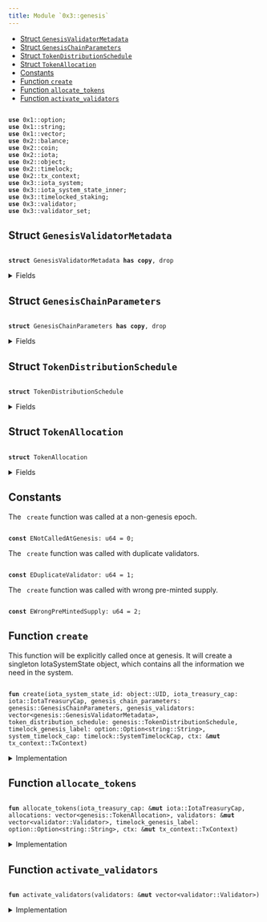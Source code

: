 ```yaml
---
title: Module `0x3::genesis`
---
```


<Link id="0x3_genesis"/>


-  [Struct `GenesisValidatorMetadata`](#0x3_genesis_GenesisValidatorMetadata)
-  [Struct `GenesisChainParameters`](#0x3_genesis_GenesisChainParameters)
-  [Struct `TokenDistributionSchedule`](#0x3_genesis_TokenDistributionSchedule)
-  [Struct `TokenAllocation`](#0x3_genesis_TokenAllocation)
-  [Constants](#@Constants_0)
-  [Function `create`](#0x3_genesis_create)
-  [Function `allocate_tokens`](#0x3_genesis_allocate_tokens)
-  [Function `activate_validators`](#0x3_genesis_activate_validators)


<pre><code>
<b>use</b> <Link to="../move-stdlib/option#0x1_option">0x1::option</Link>;
<b>use</b> <Link to="../move-stdlib/string#0x1_string">0x1::string</Link>;
<b>use</b> <Link to="../move-stdlib/vector#0x1_vector">0x1::vector</Link>;
<b>use</b> <Link to="../iota-framework/balance#0x2_balance">0x2::balance</Link>;
<b>use</b> <Link to="../iota-framework/coin#0x2_coin">0x2::coin</Link>;
<b>use</b> <Link to="../iota-framework/iota#0x2_iota">0x2::iota</Link>;
<b>use</b> <Link to="../iota-framework/object#0x2_object">0x2::object</Link>;
<b>use</b> <Link to="../iota-framework/timelock#0x2_timelock">0x2::timelock</Link>;
<b>use</b> <Link to="../iota-framework/tx_context#0x2_tx_context">0x2::tx_context</Link>;
<b>use</b> <Link to="iota_system#0x3_iota_system">0x3::iota_system</Link>;
<b>use</b> <Link to="iota_system_state_inner#0x3_iota_system_state_inner">0x3::iota_system_state_inner</Link>;
<b>use</b> <Link to="timelocked_staking#0x3_timelocked_staking">0x3::timelocked_staking</Link>;
<b>use</b> <Link to="validator#0x3_validator">0x3::validator</Link>;
<b>use</b> <Link to="validator_set#0x3_validator_set">0x3::validator_set</Link>;
</code></pre>



<Link id="0x3_genesis_GenesisValidatorMetadata"></Link>

## Struct `GenesisValidatorMetadata`



<pre><code>
<b>struct</b> <Link to="genesis#0x3_genesis_GenesisValidatorMetadata">GenesisValidatorMetadata</Link> <b>has</b> <b>copy</b>, drop
</code></pre>



<details>
<summary>Fields</summary>


<dl>
<dt>
<code>
name: <Link to="../move-stdlib/vector#0x1_vector">vector</Link>&lt;u8&gt;</code>
</dt>
<dd>

</dd>
<dt>
<code>
description: <Link to="../move-stdlib/vector#0x1_vector">vector</Link>&lt;u8&gt;</code>
</dt>
<dd>

</dd>
<dt>
<code>
image_url: <Link to="../move-stdlib/vector#0x1_vector">vector</Link>&lt;u8&gt;</code>
</dt>
<dd>

</dd>
<dt>
<code>
project_url: <Link to="../move-stdlib/vector#0x1_vector">vector</Link>&lt;u8&gt;</code>
</dt>
<dd>

</dd>
<dt>
<code>
iota_address: <b>address</b></code>
</dt>
<dd>

</dd>
<dt>
<code>
gas_price: u64</code>
</dt>
<dd>

</dd>
<dt>
<code>
commission_rate: u64</code>
</dt>
<dd>

</dd>
<dt>
<code>
protocol_public_key: <Link to="../move-stdlib/vector#0x1_vector">vector</Link>&lt;u8&gt;</code>
</dt>
<dd>

</dd>
<dt>
<code>
proof_of_possession: <Link to="../move-stdlib/vector#0x1_vector">vector</Link>&lt;u8&gt;</code>
</dt>
<dd>

</dd>
<dt>
<code>
network_public_key: <Link to="../move-stdlib/vector#0x1_vector">vector</Link>&lt;u8&gt;</code>
</dt>
<dd>

</dd>
<dt>
<code>
worker_public_key: <Link to="../move-stdlib/vector#0x1_vector">vector</Link>&lt;u8&gt;</code>
</dt>
<dd>

</dd>
<dt>
<code>
network_address: <Link to="../move-stdlib/vector#0x1_vector">vector</Link>&lt;u8&gt;</code>
</dt>
<dd>

</dd>
<dt>
<code>
p2p_address: <Link to="../move-stdlib/vector#0x1_vector">vector</Link>&lt;u8&gt;</code>
</dt>
<dd>

</dd>
<dt>
<code>
primary_address: <Link to="../move-stdlib/vector#0x1_vector">vector</Link>&lt;u8&gt;</code>
</dt>
<dd>

</dd>
<dt>
<code>
worker_address: <Link to="../move-stdlib/vector#0x1_vector">vector</Link>&lt;u8&gt;</code>
</dt>
<dd>

</dd>
</dl>


</details>

<Link id="0x3_genesis_GenesisChainParameters"></Link>

## Struct `GenesisChainParameters`



<pre><code>
<b>struct</b> <Link to="genesis#0x3_genesis_GenesisChainParameters">GenesisChainParameters</Link> <b>has</b> <b>copy</b>, drop
</code></pre>



<details>
<summary>Fields</summary>


<dl>
<dt>
<code>
protocol_version: u64</code>
</dt>
<dd>

</dd>
<dt>
<code>
chain_start_timestamp_ms: u64</code>
</dt>
<dd>

</dd>
<dt>
<code>
epoch_duration_ms: u64</code>
</dt>
<dd>

</dd>
<dt>
<code>
max_validator_count: u64</code>
</dt>
<dd>

</dd>
<dt>
<code>
min_validator_joining_stake: u64</code>
</dt>
<dd>

</dd>
<dt>
<code>
validator_low_stake_threshold: u64</code>
</dt>
<dd>

</dd>
<dt>
<code>
validator_very_low_stake_threshold: u64</code>
</dt>
<dd>

</dd>
<dt>
<code>
validator_low_stake_grace_period: u64</code>
</dt>
<dd>

</dd>
</dl>


</details>

<Link id="0x3_genesis_TokenDistributionSchedule"></Link>

## Struct `TokenDistributionSchedule`



<pre><code>
<b>struct</b> <Link to="genesis#0x3_genesis_TokenDistributionSchedule">TokenDistributionSchedule</Link>
</code></pre>



<details>
<summary>Fields</summary>


<dl>
<dt>
<code>
pre_minted_supply: u64</code>
</dt>
<dd>

</dd>
<dt>
<code>
allocations: <Link to="../move-stdlib/vector#0x1_vector">vector</Link>&lt;<Link to="genesis#0x3_genesis_TokenAllocation">genesis::TokenAllocation</Link>&gt;</code>
</dt>
<dd>

</dd>
</dl>


</details>

<Link id="0x3_genesis_TokenAllocation"></Link>

## Struct `TokenAllocation`



<pre><code>
<b>struct</b> <Link to="genesis#0x3_genesis_TokenAllocation">TokenAllocation</Link>
</code></pre>



<details>
<summary>Fields</summary>


<dl>
<dt>
<code>
recipient_address: <b>address</b></code>
</dt>
<dd>

</dd>
<dt>
<code>
amount_nanos: u64</code>
</dt>
<dd>

</dd>
<dt>
<code>
staked_with_validator: <Link to="../move-stdlib/option#0x1_option_Option">option::Option</Link>&lt;<b>address</b>&gt;</code>
</dt>
<dd>
 Indicates if this allocation should be staked at genesis and with which validator
</dd>
<dt>
<code>
staked_with_timelock_expiration: <Link to="../move-stdlib/option#0x1_option_Option">option::Option</Link>&lt;u64&gt;</code>
</dt>
<dd>
 Indicates if this allocation should be staked with timelock at genesis
 and contains its timelock_expiration
</dd>
</dl>


</details>

<Link id="@Constants_0"></Link>

## Constants


<Link id="0x3_genesis_ENotCalledAtGenesis"></Link>

The <code>
create</code> function was called at a non-genesis epoch.


<pre><code>
<b>const</b> <Link to="genesis#0x3_genesis_ENotCalledAtGenesis">ENotCalledAtGenesis</Link>: u64 = 0;
</code></pre>



<Link id="0x3_genesis_EDuplicateValidator"></Link>

The <code>
create</code> function was called with duplicate validators.


<pre><code>
<b>const</b> <Link to="genesis#0x3_genesis_EDuplicateValidator">EDuplicateValidator</Link>: u64 = 1;
</code></pre>



<Link id="0x3_genesis_EWrongPreMintedSupply"></Link>

The <code>
create</code> function was called with wrong pre-minted supply.


<pre><code>
<b>const</b> <Link to="genesis#0x3_genesis_EWrongPreMintedSupply">EWrongPreMintedSupply</Link>: u64 = 2;
</code></pre>



<Link id="0x3_genesis_create"></Link>

## Function `create`

This function will be explicitly called once at genesis.
It will create a singleton IotaSystemState object, which contains
all the information we need in the system.


<pre><code>
<b>fun</b> <Link to="genesis#0x3_genesis_create">create</Link>(iota_system_state_id: <Link to="../iota-framework/object#0x2_object_UID">object::UID</Link>, iota_treasury_cap: <Link to="../iota-framework/iota#0x2_iota_IotaTreasuryCap">iota::IotaTreasuryCap</Link>, genesis_chain_parameters: <Link to="genesis#0x3_genesis_GenesisChainParameters">genesis::GenesisChainParameters</Link>, genesis_validators: <Link to="../move-stdlib/vector#0x1_vector">vector</Link>&lt;<Link to="genesis#0x3_genesis_GenesisValidatorMetadata">genesis::GenesisValidatorMetadata</Link>&gt;, token_distribution_schedule: <Link to="genesis#0x3_genesis_TokenDistributionSchedule">genesis::TokenDistributionSchedule</Link>, timelock_genesis_label: <Link to="../move-stdlib/option#0x1_option_Option">option::Option</Link>&lt;<Link to="../move-stdlib/string#0x1_string_String">string::String</Link>&gt;, system_timelock_cap: <Link to="../iota-framework/timelock#0x2_timelock_SystemTimelockCap">timelock::SystemTimelockCap</Link>, ctx: &<b>mut</b> <Link to="../iota-framework/tx_context#0x2_tx_context_TxContext">tx_context::TxContext</Link>)
</code></pre>



<details>
<summary>Implementation</summary>


<pre><code>
<b>fun</b> <Link to="genesis#0x3_genesis_create">create</Link>(
    iota_system_state_id: UID,
    <b>mut</b> iota_treasury_cap: IotaTreasuryCap,
    genesis_chain_parameters: <Link to="genesis#0x3_genesis_GenesisChainParameters">GenesisChainParameters</Link>,
    genesis_validators: <Link to="../move-stdlib/vector#0x1_vector">vector</Link>&lt;<Link to="genesis#0x3_genesis_GenesisValidatorMetadata">GenesisValidatorMetadata</Link>&gt;,
    token_distribution_schedule: <Link to="genesis#0x3_genesis_TokenDistributionSchedule">TokenDistributionSchedule</Link>,
    timelock_genesis_label: Option&lt;String&gt;,
    system_timelock_cap: SystemTimelockCap,
    ctx: &<b>mut</b> TxContext,
) \{
    // Ensure this is only called at <Link to="genesis#0x3_genesis">genesis</Link>
    <b>assert</b>!(ctx.epoch() == 0, <Link to="genesis#0x3_genesis_ENotCalledAtGenesis">ENotCalledAtGenesis</Link>);

    <b>let</b> <Link to="genesis#0x3_genesis_TokenDistributionSchedule">TokenDistributionSchedule</Link> \{
        pre_minted_supply,
        allocations,
    } = token_distribution_schedule;

    <b>assert</b>!(iota_treasury_cap.total_supply() == pre_minted_supply, <Link to="genesis#0x3_genesis_EWrongPreMintedSupply">EWrongPreMintedSupply</Link>);

    <b>let</b> <Link to="storage_fund#0x3_storage_fund">storage_fund</Link> = <Link to="../iota-framework/balance#0x2_balance_zero">balance::zero</Link>();

    // Create all the `Validator` structs
    <b>let</b> <b>mut</b> validators = <Link to="../move-stdlib/vector#0x1_vector">vector</Link>[];
    <b>let</b> count = genesis_validators.length();
    <b>let</b> <b>mut</b> i = 0;
    <b>while</b> (i &lt; count) \{
        <b>let</b> <Link to="genesis#0x3_genesis_GenesisValidatorMetadata">GenesisValidatorMetadata</Link> \{
            name,
            description,
            image_url,
            project_url,
            iota_address,
            gas_price,
            commission_rate,
            protocol_public_key,
            proof_of_possession,
            network_public_key,
            worker_public_key,
            network_address,
            p2p_address,
            primary_address,
            worker_address,
        } = genesis_validators[i];

        <b>let</b> <Link to="validator#0x3_validator">validator</Link> = <Link to="validator#0x3_validator_new">validator::new</Link>(
            iota_address,
            protocol_public_key,
            network_public_key,
            worker_public_key,
            proof_of_possession,
            name,
            description,
            image_url,
            project_url,
            network_address,
            p2p_address,
            primary_address,
            worker_address,
            gas_price,
            commission_rate,
            ctx
        );

        // Ensure that each <Link to="validator#0x3_validator">validator</Link> is unique
        <b>assert</b>!(
            !<Link to="validator_set#0x3_validator_set_is_duplicate_validator">validator_set::is_duplicate_validator</Link>(&validators, &<Link to="validator#0x3_validator">validator</Link>),
            <Link to="genesis#0x3_genesis_EDuplicateValidator">EDuplicateValidator</Link>,
        );

        validators.push_back(<Link to="validator#0x3_validator">validator</Link>);

        i = i + 1;
    };

    // Allocate tokens and staking operations
    <Link to="genesis#0x3_genesis_allocate_tokens">allocate_tokens</Link>(
        &<b>mut</b> iota_treasury_cap,
        allocations,
        &<b>mut</b> validators,
        timelock_genesis_label,
        ctx
    );

    // Activate all validators
    <Link to="genesis#0x3_genesis_activate_validators">activate_validators</Link>(&<b>mut</b> validators);

    <b>let</b> system_parameters = <Link to="iota_system_state_inner#0x3_iota_system_state_inner_create_system_parameters">iota_system_state_inner::create_system_parameters</Link>(
        genesis_chain_parameters.epoch_duration_ms,

        // Validator committee parameters
        genesis_chain_parameters.max_validator_count,
        genesis_chain_parameters.min_validator_joining_stake,
        genesis_chain_parameters.validator_low_stake_threshold,
        genesis_chain_parameters.validator_very_low_stake_threshold,
        genesis_chain_parameters.validator_low_stake_grace_period,

        ctx,
    );

    <Link to="iota_system#0x3_iota_system_create">iota_system::create</Link>(
        iota_system_state_id,
        iota_treasury_cap,
        validators,
        <Link to="storage_fund#0x3_storage_fund">storage_fund</Link>,
        genesis_chain_parameters.protocol_version,
        genesis_chain_parameters.chain_start_timestamp_ms,
        system_parameters,
        system_timelock_cap,
        ctx,
    );
}
</code></pre>



</details>

<Link id="0x3_genesis_allocate_tokens"></Link>

## Function `allocate_tokens`



<pre><code>
<b>fun</b> <Link to="genesis#0x3_genesis_allocate_tokens">allocate_tokens</Link>(iota_treasury_cap: &<b>mut</b> <Link to="../iota-framework/iota#0x2_iota_IotaTreasuryCap">iota::IotaTreasuryCap</Link>, allocations: <Link to="../move-stdlib/vector#0x1_vector">vector</Link>&lt;<Link to="genesis#0x3_genesis_TokenAllocation">genesis::TokenAllocation</Link>&gt;, validators: &<b>mut</b> <Link to="../move-stdlib/vector#0x1_vector">vector</Link>&lt;<Link to="validator#0x3_validator_Validator">validator::Validator</Link>&gt;, timelock_genesis_label: <Link to="../move-stdlib/option#0x1_option_Option">option::Option</Link>&lt;<Link to="../move-stdlib/string#0x1_string_String">string::String</Link>&gt;, ctx: &<b>mut</b> <Link to="../iota-framework/tx_context#0x2_tx_context_TxContext">tx_context::TxContext</Link>)
</code></pre>



<details>
<summary>Implementation</summary>


<pre><code>
<b>fun</b> <Link to="genesis#0x3_genesis_allocate_tokens">allocate_tokens</Link>(
    iota_treasury_cap: &<b>mut</b> IotaTreasuryCap,
    <b>mut</b> allocations: <Link to="../move-stdlib/vector#0x1_vector">vector</Link>&lt;<Link to="genesis#0x3_genesis_TokenAllocation">TokenAllocation</Link>&gt;,
    validators: &<b>mut</b> <Link to="../move-stdlib/vector#0x1_vector">vector</Link>&lt;Validator&gt;,
    timelock_genesis_label: Option&lt;String&gt;,
    ctx: &<b>mut</b> TxContext,
) \{

    <b>while</b> (!allocations.is_empty()) \{
        <b>let</b> <Link to="genesis#0x3_genesis_TokenAllocation">TokenAllocation</Link> \{
            recipient_address,
            amount_nanos,
            staked_with_validator,
            staked_with_timelock_expiration,
        } = allocations.pop_back();

        <b>let</b> allocation_balance = iota_treasury_cap.mint_balance(amount_nanos, ctx);

        <b>if</b> (staked_with_validator.is_some()) \{
            <b>let</b> validator_address = staked_with_validator.destroy_some();
            <b>let</b> <Link to="validator#0x3_validator">validator</Link> = <Link to="validator_set#0x3_validator_set_get_validator_mut">validator_set::get_validator_mut</Link>(
                validators, validator_address
            );
            <b>if</b> (staked_with_timelock_expiration.is_some()) \{
                <b>let</b> timelock_expiration = staked_with_timelock_expiration.destroy_some();
                <Link to="timelocked_staking#0x3_timelocked_staking_request_add_stake_at_genesis">timelocked_staking::request_add_stake_at_genesis</Link>(
                    <Link to="validator#0x3_validator">validator</Link>,
                    allocation_balance,
                    recipient_address,
                    timelock_expiration,
                    timelock_genesis_label,
                    ctx
                );
            } <b>else</b> \{
                <Link to="validator#0x3_validator">validator</Link>.request_add_stake_at_genesis(
                    allocation_balance,
                    recipient_address,
                    ctx
                );
            }
        } <b>else</b> \{
            <Link to="../iota-framework/iota#0x2_iota_transfer">iota::transfer</Link>(
                allocation_balance.into_coin(ctx),
                recipient_address,
            );
        };
    };
    allocations.destroy_empty();
}
</code></pre>



</details>

<Link id="0x3_genesis_activate_validators"></Link>

## Function `activate_validators`



<pre><code>
<b>fun</b> <Link to="genesis#0x3_genesis_activate_validators">activate_validators</Link>(validators: &<b>mut</b> <Link to="../move-stdlib/vector#0x1_vector">vector</Link>&lt;<Link to="validator#0x3_validator_Validator">validator::Validator</Link>&gt;)
</code></pre>



<details>
<summary>Implementation</summary>


<pre><code>
<b>fun</b> <Link to="genesis#0x3_genesis_activate_validators">activate_validators</Link>(validators: &<b>mut</b> <Link to="../move-stdlib/vector#0x1_vector">vector</Link>&lt;Validator&gt;) \{
    // Activate all <Link to="genesis#0x3_genesis">genesis</Link> validators
    <b>let</b> count = validators.length();
    <b>let</b> <b>mut</b> i = 0;
    <b>while</b> (i &lt; count) \{
        <b>let</b> <Link to="validator#0x3_validator">validator</Link> = &<b>mut</b> validators[i];
        <Link to="validator#0x3_validator">validator</Link>.activate(0);

        i = i + 1;
    };

}
</code></pre>



</details>

